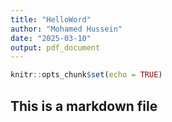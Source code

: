 ```yaml
---
title: "HelloWord"
author: "Mohamed Hussein"
date: "2025-03-10"
output: pdf_document
---
```


```r
knitr::opts_chunk$set(echo = TRUE)
```

## This is a markdown file
